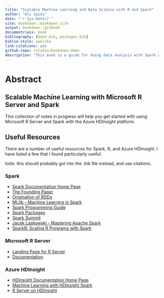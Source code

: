 ```yaml
--- 
title: "Scalable Machine Learning and Data Science with R and Spark"
author: "Ali Zaidi"
date: "`r Sys.Date()`"
site: bookdown::bookdown_site
output: bookdown::gitbook
documentclass: book
bibliography: [book.bib, packages.bib]
biblio-style: apalike
link-citations: yes
github-repo: rstudio/bookdown-demo
description: "This book is a guide for doing data analysis with Spark and R. It is organized as a collection of examples of data science problems analyzed with these two technologies, and tries to highlight programming paradigms that make the best of both worlds. It starts with a discussion of using R for data science and machine learning, and describes how to create functional programming pipelines that are data source invariant, easy to write, easy to debug, and easy to deploy! In order to scale out typical R workflows, we showcase how to use Spark, and Microsoft R Server to bring your favorite R functions to large datasets."
---
```


# Abstract {-}
## Scalable Machine Learning with Microsoft R Server and Spark {-}

This collection of notes in progress will help you get started with using Microsoft R Server and Spark with the Azure HDInsight platform. 

## Useful Resources {-}
There are a number of useful resources for Spark, R, and Azure HDInsight. I have listed a few that I found particularly useful.

todo: this should probably got into the .bib file instead, and use citations.

### Spark {-}
+ [Spark Documentation Home Page](http://spark.apache.org/docs/latest/index.html)
+ [The Founding Paper](http://people.csail.mit.edu/matei/papers/2010/hotcloud_spark.pdf)
+ [Origination of RDDs](https://www.cs.berkeley.edu/~matei/papers/2012/nsdi_spark.pdf)
+ [MLlib -- Machine Learning in Spark](http://arxiv.org/pdf/1505.06807.pdf)
+ [Spark Programming Guide](https://spark.apache.org/docs/latest/programming-guide.html)
+ [Spark Packages](http://spark-packages.org/)
+ [Spark Summit](https://spark-summit.org/east-2016/schedule/)
+ [Jacek Laskowski - Mastering Apache Spark](https://www.gitbook.com/book/jaceklaskowski/mastering-apache-spark/details)
+ [SparkR: Scaling R Programs with Spark](http://shivaram.org/publications/sparkr-sigmod.pdf)

### Microsoft R Server {-}
+ [Landing Page for R Server](https://www.microsoft.com/en-us/server-cloud/products/r-server/)
+ [Documentation](https://packages.revolutionanalytics.com/doc/8.0.0/)

### Azure HDInsight {-}
+ [HDInsight Documentation Home Page](https://azure.microsoft.com/en-us/documentation/services/hdinsight/)
+ [Machine Learning with HDInsight Spark](https://azure.microsoft.com/en-us/documentation/articles/hdinsight-apache-spark-machine-learning-mllib-ipython/)
+ [R Server on HDInsight](https://azure.microsoft.com/en-us/documentation/articles/hdinsight-hadoop-r-server-overview/)